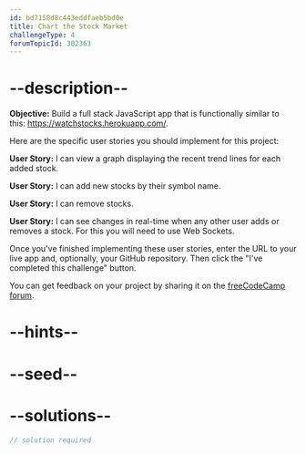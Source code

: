 ```yaml
---
id: bd7158d8c443eddfaeb5bd0e
title: Chart the Stock Market
challengeType: 4
forumTopicId: 302363
---
```


# --description--

**Objective:** Build a full stack JavaScript app that is functionally similar to this: <https://watchstocks.herokuapp.com/>.

Here are the specific user stories you should implement for this project:

**User Story:** I can view a graph displaying the recent trend lines for each added stock.

**User Story:** I can add new stocks by their symbol name.

**User Story:** I can remove stocks.

**User Story:** I can see changes in real-time when any other user adds or removes a stock. For this you will need to use Web Sockets.

Once you've finished implementing these user stories, enter the URL to your live app and, optionally, your GitHub repository. Then click the "I've completed this challenge" button.

You can get feedback on your project by sharing it on the [freeCodeCamp forum](https://forum.freecodecamp.org/c/project-feedback/409).

# --hints--


# --seed--

# --solutions--

```js
// solution required
```
